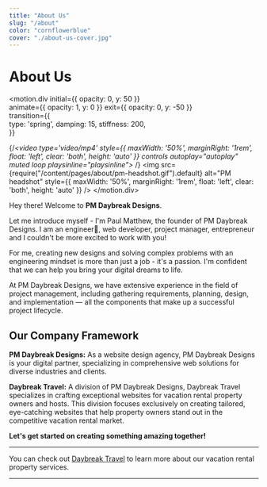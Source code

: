 ```yaml
---
title: "About Us"
slug: "/about"
color: "cornflowerblue"
cover: "./about-us-cover.jpg"
---
```



# About Us

<motion.div
  initial={{ opacity: 0, y: 50 }}      
  animate={{ opacity: 1, y: 0 }}
  exit={{ opacity: 0, y: -50 }}  
  transition={{              
    type: 'spring',
    damping: 15,
    stiffness: 200,            
  }}
>
{/*<video type='video/mp4' style={{ maxWidth: '50%', marginRight: '1rem', float: 'left', clear: 'both', height: 'auto' }} controls autoplay="autoplay" muted loop playsinline="playsinline">
  <source src={v} />
</video>*/}
<img src={require("/content/pages/about/pm-headshot.gif").default} alt="PM headshot" style={{ maxWidth: '50%', marginRight: '1rem', float: 'left', clear: 'both', height: 'auto' }} />
</motion.div>

Hey there! Welcome to <b>PM Daybreak Designs</b>. 

Let me introduce myself - I'm Paul Matthew, the founder of PM Daybreak Designs. I am an engineer🚂, web developer, project manager, entrepreneur and I couldn't be more excited to work with you!

For me, creating new designs and solving complex problems with an engineering mindset is more than just a job - it's a passion. I'm confident that we can help you bring your digital dreams to life.

At PM Daybreak Designs, we have extensive experience in the field of project management, including gathering requirements, planning, design, and implementation — all the components that make up a successful project lifecycle.

## Our Company Framework

**PM Daybreak Designs:** As a website design agency, PM Daybreak Designs is your digital partner, specializing in comprehensive web solutions for diverse industries and clients.

**Daybreak Travel:** A division of PM Daybreak Designs, Daybreak Travel specializes in crafting exceptional websites for vacation rental property owners and hosts. This division focuses exclusively on creating tailored, eye-catching websites that help property owners stand out in the competitive vacation rental market.

**Let's get started on creating something amazing together!**

---

You can check out [Daybreak Travel](https://daybreaktravel.netlify.app/) to learn more about our vacation rental property services.







_______________________________________________________________________________________________________________________

